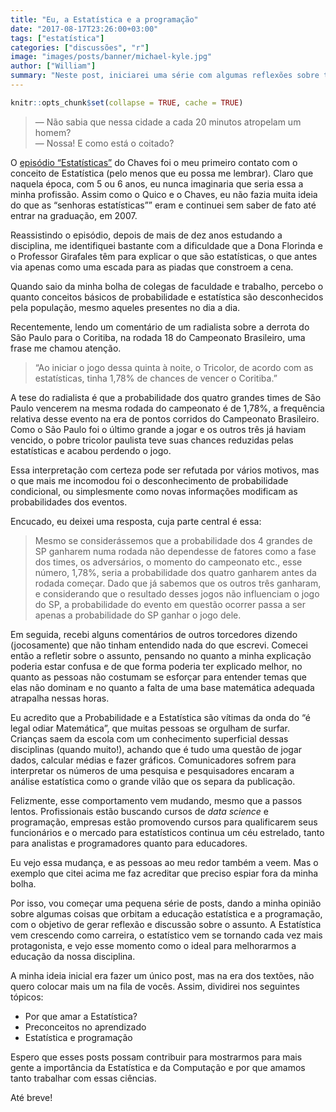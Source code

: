 ```yaml
---
title: "Eu, a Estatística e a programação"
date: "2017-08-17T23:26:00+03:00"
tags: ["estatística"]
categories: ["discussões", "r"]
image: "images/posts/banner/michael-kyle.jpg"
author: ["William"]
summary: "Neste post, iniciarei uma série com algumas reflexões sobre temas que orbitam o ensino de Estatística e a importância da programação na vida do estatístico."
---
```


```r
knitr::opts_chunk$set(collapse = TRUE, cache = TRUE)
```

> --- Não sabia que nessa cidade a cada 20 minutos atropelam um homem? <br>
> --- Nossa! E como está o coitado?

O [episódio "Estatísticas"](https://youtu.be/UbRNe4OGXcQ?t=634) do Chaves foi o meu primeiro contato com o conceito de Estatística (pelo menos que eu possa me lembrar). Claro que naquela época, com 5 ou 6 anos, eu nunca imaginaria que seria essa a minha profissão. Assim como o Quico e o Chaves, eu não fazia muita ideia do que as "senhoras estatísticas"" eram e continuei sem saber de fato até entrar na graduação, em 2007.

Reassistindo o episódio, depois de mais de dez anos estudando a disciplina, me identifiquei bastante com a dificuldade que a Dona Florinda e o Professor Girafales têm para explicar o que são estatísticas, o que antes via apenas como uma escada para as piadas que constroem a cena.

Quando saio da minha bolha de colegas de faculdade e trabalho, percebo o quanto conceitos básicos de probabilidade e estatística são desconhecidos pela população, mesmo aqueles presentes no dia a dia.

Recentemente, lendo um comentário de um radialista sobre a derrota do São Paulo para o Coritiba, na rodada 18 do Campeonato Brasileiro, uma frase me chamou atenção.

> "Ao iniciar o jogo dessa quinta à noite, o Tricolor, de acordo com as estatísticas, tinha 1,78% de chances de vencer o Coritiba."

A tese do radialista é que a probabilidade dos quatro grandes times de São Paulo vencerem na mesma rodada do campeonato é de 1,78%, a frequência relativa desse evento na era de pontos corridos do Campeonato Brasileiro. Como o São Paulo foi o último grande a jogar e os outros três já haviam vencido, o pobre tricolor paulista teve suas chances reduzidas pelas estatísticas e acabou perdendo o jogo.

Essa interpretação com certeza pode ser refutada por vários motivos, mas o que mais me incomodou foi o desconhecimento de probabilidade condicional, ou simplesmente como novas informações modificam as probabilidades dos eventos.

Encucado, eu deixei uma resposta, cuja parte central é essa:

> Mesmo se considerássemos que a probabilidade dos 4 grandes de SP ganharem numa rodada não dependesse de fatores como a fase dos times, os adversários, o momento do campeonato etc., esse número, 1,78%, seria a probabilidade dos quatro ganharem antes da rodada começar. Dado que já sabemos que os outros três ganharam, e considerando que o resultado desses jogos não influenciam o jogo do SP, a probabilidade do evento em questão ocorrer passa a ser apenas a probabilidade do SP ganhar o jogo dele.

Em seguida, recebi alguns comentários de outros torcedores dizendo (jocosamente) que não tinham entendido nada do que escrevi. Comecei então a refletir sobre o assunto, pensando no quanto a minha explicação poderia estar confusa e de que forma poderia ter explicado melhor, no quanto as pessoas não costumam se esforçar para entender temas que elas não dominam e no quanto a falta de uma base matemática adequada atrapalha nessas horas.

Eu acredito que a Probabilidade e a Estatística são vítimas da onda do "é legal odiar Matemática", que muitas pessoas se orgulham de surfar. Crianças saem da escola com um conhecimento superficial dessas disciplinas (quando muito!), achando que é tudo uma questão de jogar dados, calcular médias e fazer gráficos. Comunicadores sofrem para interpretar os números de uma pesquisa e pesquisadores encaram a análise estatística como o grande vilão que os separa da publicação.

Felizmente, esse comportamento vem mudando, mesmo que a passos lentos. Profissionais estão buscando cursos de *data science* e programação, empresas estão promovendo cursos para qualificarem seus funcionários e o mercado para estatísticos continua um céu estrelado, tanto para analistas e programadores quanto para educadores.

Eu vejo essa mudança, e as pessoas ao meu redor também a veem. Mas o exemplo que citei acima me faz acreditar que preciso espiar fora da minha bolha.

Por isso, vou começar uma pequena série de posts, dando a minha opinião sobre algumas coisas que orbitam a educação estatística e a programação, com o objetivo de gerar reflexão e discussão sobre o assunto. A Estatística vem crescendo como carreira, o estatístico vem se tornando cada vez mais protagonista, e vejo esse momento como o ideal para melhorarmos a educação da nossa disciplina. 

A minha ideia inicial era fazer um único post, mas na era dos textões, não quero colocar mais um na fila de vocês. Assim, dividirei nos seguintes tópicos:

- Por que amar a Estatística?
- Preconceitos no aprendizado
- Estatística e programação

Espero que esses posts possam contribuir para mostrarmos para mais gente a importância da Estatística e da Computação e por que amamos tanto trabalhar com essas ciências.

Até breve!



